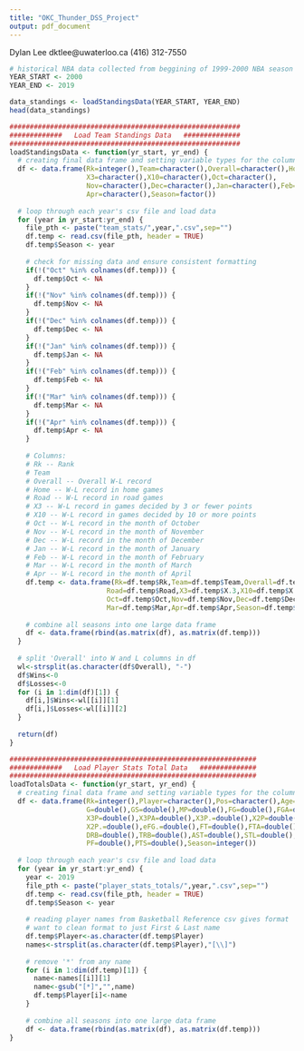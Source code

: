 ```yaml
---
title: "OKC_Thunder_DSS_Project"
output: pdf_document
---
```


Dylan Lee
dktlee@uwaterloo.ca
(416) 312-7550

```r
# historical NBA data collected from beggining of 1999-2000 NBA season up until 2018-2019 season
YEAR_START <- 2000
YEAR_END <- 2019

data_standings <- loadStandingsData(YEAR_START, YEAR_END)
head(data_standings)

#########################################################
#############   Load Team Standings Data   ##############
#########################################################
loadStandingsData <- function(yr_start, yr_end) {
  # creating final data frame and setting variable types for the columns
  df <- data.frame(Rk=integer(),Team=character(),Overall=character(),Home=character(),Road=character(),
                   X3=character(),X10=character(),Oct=character(),
                   Nov=character(),Dec=character(),Jan=character(),Feb=character(),Mar=character(),
                   Apr=character(),Season=factor())
  
  # loop through each year's csv file and load data
  for (year in yr_start:yr_end) {
    file_pth <- paste("team_stats/",year,".csv",sep="")
    df.temp <- read.csv(file_pth, header = TRUE)
    df.temp$Season <- year
    
    # check for missing data and ensure consistent formatting
    if(!("Oct" %in% colnames(df.temp))) {
      df.temp$Oct <- NA
    }
    if(!("Nov" %in% colnames(df.temp))) {
      df.temp$Nov <- NA
    }
    if(!("Dec" %in% colnames(df.temp))) {
      df.temp$Dec <- NA
    }
    if(!("Jan" %in% colnames(df.temp))) {
      df.temp$Jan <- NA
    }
    if(!("Feb" %in% colnames(df.temp))) {
      df.temp$Feb <- NA
    }
    if(!("Mar" %in% colnames(df.temp))) {
      df.temp$Mar <- NA
    }
    if(!("Apr" %in% colnames(df.temp))) {
      df.temp$Apr <- NA
    }
    
    # Columns:
    # Rk -- Rank
    # Team
    # Overall -- Overall W-L record
    # Home -- W-L record in home games
    # Road -- W-L record in road games
    # X3 -- W-L record in games decided by 3 or fewer points
    # X10 -- W-L record in games decided by 10 or more points
    # Oct -- W-L record in the month of October
    # Nov -- W-L record in the month of November
    # Dec -- W-L record in the month of December
    # Jan -- W-L record in the month of January
    # Feb -- W-L record in the month of February
    # Mar -- W-L record in the month of March
    # Apr -- W-L record in the month of April
    df.temp <- data.frame(Rk=df.temp$Rk,Team=df.temp$Team,Overall=df.temp$Overall,Home=df.temp$Home,
                        Road=df.temp$Road,X3=df.temp$X.3,X10=df.temp$X.10,
                        Oct=df.temp$Oct,Nov=df.temp$Nov,Dec=df.temp$Dec,Jan=df.temp$Jan,Feb=df.temp$Feb,
                        Mar=df.temp$Mar,Apr=df.temp$Apr,Season=df.temp$Season)
    
    # combine all seasons into one large data frame
    df <- data.frame(rbind(as.matrix(df), as.matrix(df.temp)))
  }
  
  # split 'Overall' into W and L columns in df
  wl<-strsplit(as.character(df$Overall), "-")
  df$Wins<-0
  df$Losses<-0
  for (i in 1:dim(df)[1]) {
    df[i,]$Wins<-wl[[i]][1]
    df[i,]$Losses<-wl[[i]][2]
  }
  
  return(df)
}

#############################################################
#############   Load Player Stats Total Data   ##############
#############################################################
loadTotalsData <- function(yr_start, yr_end) {
  # creating final data frame and setting variable types for the columns
  df <- data.frame(Rk=integer(),Player=character(),Pos=character(),Age=double(),Tm=character(),
                   G=double(),GS=double(),MP=double(),FG=double(),FGA=double(),FG.=double(),
                   X3P=double(),X3PA=double(),X3P.=double(),X2P=double(),X2PA=double(),
                   X2P.=double(),eFG.=double(),FT=double(),FTA=double(),FT.=double(),ORB=double(),
                   DRB=double(),TRB=double(),AST=double(),STL=double(),BLK=double(),TOV=double(),
                   PF=double(),PTS=double(),Season=integer())
  
  # loop through each year's csv file and load data
  for (year in yr_start:yr_end) {
    year <- 2019
    file_pth <- paste("player_stats_totals/",year,".csv",sep="")
    df.temp <- read.csv(file_pth, header = TRUE)
    df.temp$Season <- year
    
    # reading player names from Basketball Reference csv gives format 'Chris Paul\paulch01' 
    # want to clean format to just First & Last name
    df.temp$Player<-as.character(df.temp$Player)
    names<-strsplit(as.character(df.temp$Player),"[\\]")
    
    # remove '*' from any name
    for (i in 1:dim(df.temp)[1]) {
      name<-names[[i]][1]
      name<-gsub("[*]","",name)
      df.temp$Player[i]<-name
    }
    
    # combine all seasons into one large data frame
    df <- data.frame(rbind(as.matrix(df), as.matrix(df.temp)))
}

````



```r
````



```r
````



```r
````



```r
````



```r
````



```r
````



```r
````